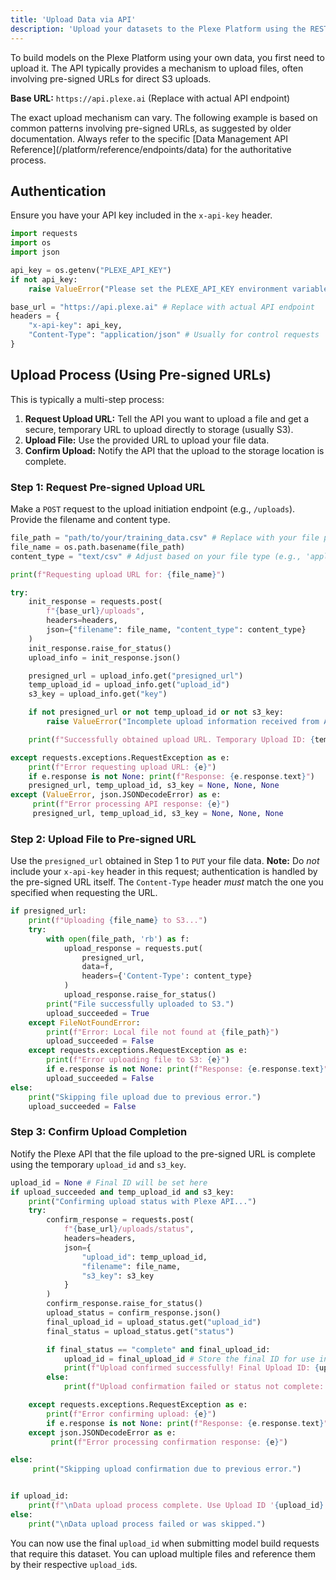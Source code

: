 ```yaml
---
title: 'Upload Data via API'
description: 'Upload your datasets to the Plexe Platform using the REST API.'
---
```


To build models on the Plexe Platform using your own data, you first need to upload it. The API typically provides a mechanism to upload files, often involving pre-signed URLs for direct S3 uploads.

**Base URL:** `https://api.plexe.ai` (Replace with actual API endpoint)

<Note>
The exact upload mechanism can vary. The following example is based on common patterns involving pre-signed URLs, as suggested by older documentation. Always refer to the specific [Data Management API Reference](/platform/reference/endpoints/data) for the authoritative process.
</Note>

## Authentication

Ensure you have your API key included in the `x-api-key` header.

```python
import requests
import os
import json

api_key = os.getenv("PLEXE_API_KEY")
if not api_key:
    raise ValueError("Please set the PLEXE_API_KEY environment variable.")

base_url = "https://api.plexe.ai" # Replace with actual API endpoint
headers = {
    "x-api-key": api_key,
    "Content-Type": "application/json" # Usually for control requests
}
```

## Upload Process (Using Pre-signed URLs)

This is typically a multi-step process:

1.  **Request Upload URL:** Tell the API you want to upload a file and get a secure, temporary URL to upload directly to storage (usually S3).
2.  **Upload File:** Use the provided URL to upload your file data.
3.  **Confirm Upload:** Notify the API that the upload to the storage location is complete.

### Step 1: Request Pre-signed Upload URL

Make a `POST` request to the upload initiation endpoint (e.g., `/uploads`). Provide the filename and content type.

```python
file_path = "path/to/your/training_data.csv" # Replace with your file path
file_name = os.path.basename(file_path)
content_type = "text/csv" # Adjust based on your file type (e.g., 'application/json', 'application/octet-stream')

print(f"Requesting upload URL for: {file_name}")

try:
    init_response = requests.post(
        f"{base_url}/uploads",
        headers=headers,
        json={"filename": file_name, "content_type": content_type}
    )
    init_response.raise_for_status()
    upload_info = init_response.json()

    presigned_url = upload_info.get("presigned_url")
    temp_upload_id = upload_info.get("upload_id")
    s3_key = upload_info.get("key")

    if not presigned_url or not temp_upload_id or not s3_key:
        raise ValueError("Incomplete upload information received from API.")

    print(f"Successfully obtained upload URL. Temporary Upload ID: {temp_upload_id}")

except requests.exceptions.RequestException as e:
    print(f"Error requesting upload URL: {e}")
    if e.response is not None: print(f"Response: {e.response.text}")
    presigned_url, temp_upload_id, s3_key = None, None, None
except (ValueError, json.JSONDecodeError) as e:
     print(f"Error processing API response: {e}")
     presigned_url, temp_upload_id, s3_key = None, None, None
```

### Step 2: Upload File to Pre-signed URL

Use the `presigned_url` obtained in Step 1 to `PUT` your file data. **Note:** Do *not* include your `x-api-key` header in this request; authentication is handled by the pre-signed URL itself. The `Content-Type` header *must* match the one you specified when requesting the URL.

```python
if presigned_url:
    print(f"Uploading {file_name} to S3...")
    try:
        with open(file_path, 'rb') as f:
            upload_response = requests.put(
                presigned_url,
                data=f,
                headers={'Content-Type': content_type}
            )
            upload_response.raise_for_status()
        print("File successfully uploaded to S3.")
        upload_succeeded = True
    except FileNotFoundError:
        print(f"Error: Local file not found at {file_path}")
        upload_succeeded = False
    except requests.exceptions.RequestException as e:
        print(f"Error uploading file to S3: {e}")
        if e.response is not None: print(f"Response: {e.response.text}")
        upload_succeeded = False
else:
    print("Skipping file upload due to previous error.")
    upload_succeeded = False
```

### Step 3: Confirm Upload Completion

Notify the Plexe API that the file upload to the pre-signed URL is complete using the temporary `upload_id` and `s3_key`.

```python
upload_id = None # Final ID will be set here
if upload_succeeded and temp_upload_id and s3_key:
    print("Confirming upload status with Plexe API...")
    try:
        confirm_response = requests.post(
            f"{base_url}/uploads/status",
            headers=headers,
            json={
                "upload_id": temp_upload_id,
                "filename": file_name,
                "s3_key": s3_key
            }
        )
        confirm_response.raise_for_status()
        upload_status = confirm_response.json()
        final_upload_id = upload_status.get("upload_id")
        final_status = upload_status.get("status")

        if final_status == "complete" and final_upload_id:
            upload_id = final_upload_id # Store the final ID for use in model building
            print(f"Upload confirmed successfully! Final Upload ID: {upload_id}")
        else:
            print(f"Upload confirmation failed or status not complete: {upload_status}")

    except requests.exceptions.RequestException as e:
        print(f"Error confirming upload: {e}")
        if e.response is not None: print(f"Response: {e.response.text}")
    except json.JSONDecodeError as e:
         print(f"Error processing confirmation response: {e}")

else:
     print("Skipping upload confirmation due to previous error.")


if upload_id:
    print(f"\nData upload process complete. Use Upload ID '{upload_id}' when building models.")
else:
    print("\nData upload process failed or was skipped.")
```

You can now use the final `upload_id` when submitting model build requests that require this dataset. You can upload multiple files and reference them by their respective `upload_id`s.